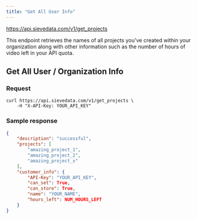 ```yaml
---
title: "Get All User Info"
---
```



<Request method="GET">https://api.sievedata.com/v1/get_projects</Request>

This endpoint retrieves the names of all projects you've created within your organization along with other information such as the number of hours of video left in your API quota.


## Get All User / Organization Info

### Request

```shell Terminal
curl https://api.sievedata.com/v1/get_projects \
    -H "X-API-Key: YOUR_API_KEY"
```

### Sample response

```json
{
    "description": "successful",
    "projects": [
        "amazing_project_1",
        "amazing_project_2",
        "amazing_project_x"
    ],
    "customer_info": {
        "API-Key": "YOUR_API_KEY",
        "can_set": True,
        "can_store": True,
        "name": "YOUR_NAME",
        "hours_left": NUM_HOURS_LEFT
    }
}
```